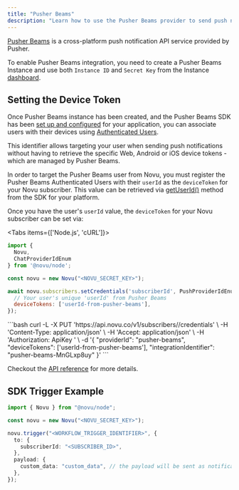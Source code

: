 ```yaml
---
title: "Pusher Beams"
description: "Learn how to use the Pusher Beams provider to send push notifications using Novu"
---
```


[Pusher Beams](https://pusher.com/beams/) is a cross-platform push notification API service provided by Pusher.

To enable Pusher Beams integration, you need to create a Pusher Beams Instance and use both `Instance ID` and `Secret Key` from the Instance [dashboard](https://dashboard.pusher.com/beams/).

## Setting the Device Token

Once Pusher Beams instance has been created, and the Pusher Beams SDK has been [set up and configured](https://pusher.com/docs/beams/reference/all-libraries/) for your application, you can associate users with their devices using [Authenticated Users](https://pusher.com/docs/beams/guides/publish-to-specific-user/web/).

This identifier allows targeting your user when sending push notifications without having to retrieve the specific Web, Android or iOS device tokens - which are managed by Pusher Beams.

In order to target the Pusher Beams user from Novu, you must register the Pusher Beams Authenticated Users with their `userId` as the `deviceToken` for your Novu subscriber. This value can be retrieved via [getUserId()](https://pusher.com/docs/beams/reference/web/#getuserid) method from the SDK for your platform.

Once you have the user's `userId` value, the `deviceToken` for your Novu subscriber can be set via:

<Tabs items={['Node.js', 'cURL']}>
<Tab value="Node.js">
```javascript
import {
  Novu,
  ChatProviderIdEnum
} from '@novu/node';

const novu = new Novu("<NOVU_SECRET_KEY>");

await novu.subscribers.setCredentials('subscriberId', PushProviderIdEnum.PusherBeams, {
  // Your user's unique 'userId' from Pusher Beams
  deviceTokens: ['userId-from-pusher-beams'],
});
```
</Tab>
<Tab value="cURL">
```bash
curl -L -X PUT 'https://api.novu.co/v1/subscribers/<SUBSCRIBER_ID>/credentials' \
-H 'Content-Type: application/json' \
-H 'Accept: application/json' \
-H 'Authorization: ApiKey <NOVU_SECRET_KEY>' \
-d '{
  "providerId": "pusher-beams",
  "deviceTokens": ['userId-from-pusher-beams'],
  "integrationIdentifier": "pusher-beams-MnGLxp8uy"
}'
```
</Tab>
</Tabs>

Checkout the [API reference](/docs/api-reference/subscribers/update-subscriber-credentials) for more details.

## SDK Trigger Example

```typescript
import { Novu } from "@novu/node";

const novu = new Novu("<NOVU_SECRET_KEY>");

novu.trigger("<WORKFLOW_TRIGGER_IDENTIFIER>", {
  to: {
    subscriberId: "<SUBSCRIBER_ID>",
  },
  payload: {
    custom_data: "custom_data", // the payload will be sent as notification data object. Cannot contain the key "pusher"
  },
});
```
